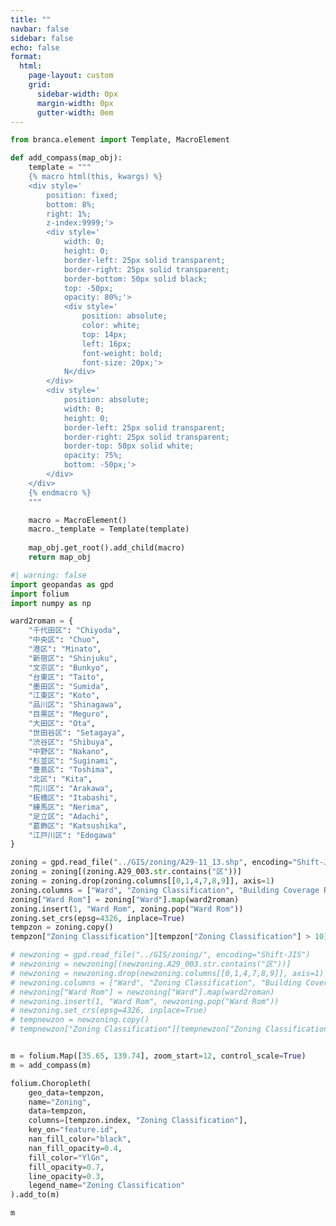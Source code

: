 ```yaml
---
title: ""
navbar: false
sidebar: false
echo: false
format:
  html:
    page-layout: custom
    grid:
      sidebar-width: 0px
      margin-width: 0px
      gutter-width: 0em
---
```

```python
from branca.element import Template, MacroElement

def add_compass(map_obj):
    template = """
    {% macro html(this, kwargs) %}
    <div style='
        position: fixed; 
        bottom: 8%; 
        right: 1%; 
        z-index:9999;'>
        <div style='
            width: 0;
            height: 0;
            border-left: 25px solid transparent;
            border-right: 25px solid transparent;
            border-bottom: 50px solid black;
            top: -50px;
            opacity: 80%;'>
            <div style='
                position: absolute;
                color: white;
                top: 14px;
                left: 16px;
                font-weight: bold;
                font-size: 20px;'>
            N</div>
        </div>
        <div style='
            position: absolute;
            width: 0;
            height: 0;
            border-left: 25px solid transparent;
            border-right: 25px solid transparent;
            border-top: 50px solid white;
            opacity: 75%;
            bottom: -50px;'>
        </div>
    </div>
    {% endmacro %}
    """

    macro = MacroElement()
    macro._template = Template(template)
    
    map_obj.get_root().add_child(macro)
    return map_obj
```
```python
#| warning: false
import geopandas as gpd
import folium
import numpy as np

ward2roman = {
    "千代田区": "Chiyoda",
    "中央区": "Chuo",
    "港区": "Minato",
    "新宿区": "Shinjuku",
    "文京区": "Bunkyo",
    "台東区": "Taito",
    "墨田区": "Sumida",
    "江東区": "Koto",
    "品川区": "Shinagawa",
    "目黒区": "Meguro",
    "大田区": "Ota",
    "世田谷区": "Setagaya",
    "渋谷区": "Shibuya",
    "中野区": "Nakano",
    "杉並区": "Suginami",
    "豊島区": "Toshima",
    "北区": "Kita",
    "荒川区": "Arakawa",
    "板橋区": "Itabashi",
    "練馬区": "Nerima",
    "足立区": "Adachi",
    "葛飾区": "Katsushika",
    "江戸川区": "Edogawa"
}

zoning = gpd.read_file("../GIS/zoning/A29-11_13.shp", encoding="Shift-JIS")
zoning = zoning[(zoning.A29_003.str.contains("区"))]
zoning = zoning.drop(zoning.columns[[0,1,4,7,8,9]], axis=1)
zoning.columns = ["Ward", "Zoning Classification", "Building Coverage Ratio", "Floor Area Ratio", "geometry"]
zoning["Ward Rom"] = zoning["Ward"].map(ward2roman)
zoning.insert(1, "Ward Rom", zoning.pop("Ward Rom"))
zoning.set_crs(epsg=4326, inplace=True)
tempzon = zoning.copy()
tempzon["Zoning Classification"][tempzon["Zoning Classification"] > 10] = np.nan 

# newzoning = gpd.read_file("../GIS/zoning/", encoding="Shift-JIS")
# newzoning = newzoning[(newzoning.A29_003.str.contains("区"))]
# newzoning = newzoning.drop(newzoning.columns[[0,1,4,7,8,9]], axis=1)
# newzoning.columns = ["Ward", "Zoning Classification", "Building Coverage Ratio", "Floor Area Ratio", "geometry"]
# newzoning["Ward Rom"] = newzoning["Ward"].map(ward2roman)
# newzoning.insert(1, "Ward Rom", newzoning.pop("Ward Rom"))
# newzoning.set_crs(epsg=4326, inplace=True)
# tempnewzon = newzoning.copy()
# tempnewzon["Zoning Classification"][tempnewzon["Zoning Classification"] > 10] = np.nan 


m = folium.Map([35.65, 139.74], zoom_start=12, control_scale=True)
m = add_compass(m)

folium.Choropleth(
    geo_data=tempzon,
    name="Zoning",
    data=tempzon,
    columns=[tempzon.index, "Zoning Classification"],
    key_on="feature.id",
    nan_fill_color="black",
    nan_fill_opacity=0.4,
    fill_color="YlGn",
    fill_opacity=0.7,
    line_opacity=0.3,
    legend_name="Zoning Classification"
).add_to(m)

m
```